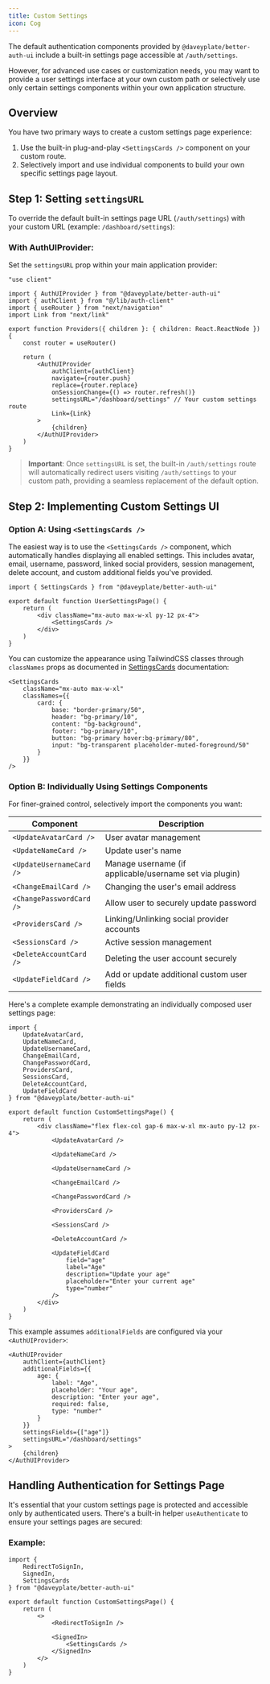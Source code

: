 ```yaml
---
title: Custom Settings
icon: Cog
---
```


The default authentication components provided by `@daveyplate/better-auth-ui` include a built-in settings page accessible at `/auth/settings`.

However, for advanced use cases or customization needs, you may want to provide a user settings interface at your own custom path or selectively use only certain settings components within your own application structure.

## Overview

You have two primary ways to create a custom settings page experience:

1. Use the built-in plug-and-play `<SettingsCards />` component on your custom route.
2. Selectively import and use individual components to build your own specific settings page layout.

## Step 1: Setting `settingsURL`

To override the default built-in settings page URL (`/auth/settings`) with your custom URL (example: `/dashboard/settings`):

### With AuthUIProvider:

Set the `settingsURL` prop within your main application provider:

```tsx title="app/providers.tsx"
"use client"

import { AuthUIProvider } from "@daveyplate/better-auth-ui"
import { authClient } from "@/lib/auth-client"
import { useRouter } from "next/navigation"
import Link from "next/link"

export function Providers({ children }: { children: React.ReactNode }) {
    const router = useRouter()

    return (
        <AuthUIProvider
            authClient={authClient}
            navigate={router.push}
            replace={router.replace}
            onSessionChange={() => router.refresh()}
            settingsURL="/dashboard/settings" // Your custom settings route
            Link={Link}
        >
            {children}
        </AuthUIProvider>
    )
}
```

> **Important**: Once `settingsURL` is set, the built-in `/auth/settings` route will automatically redirect users visiting `/auth/settings` to your custom path, providing a seamless replacement of the default option.

## Step 2: Implementing Custom Settings UI

### Option A: Using `<SettingsCards />`

The easiest way is to use the `<SettingsCards />` component, which automatically handles displaying all enabled settings. This includes avatar, email, username, password, linked social providers, session management, delete account, and custom additional fields you've provided.

```tsx title="app/dashboard/settings/page.tsx"
import { SettingsCards } from "@daveyplate/better-auth-ui"

export default function UserSettingsPage() {
    return (
        <div className="mx-auto max-w-xl py-12 px-4">
            <SettingsCards />
        </div>
    )
}
```

You can customize the appearance using TailwindCSS classes through `classNames` props as documented in [SettingsCards](../components/settings-cards) documentation:

```tsx
<SettingsCards 
    className="mx-auto max-w-xl"
    classNames={{
        card: {
            base: "border-primary/50",
            header: "bg-primary/10",
            content: "bg-background",
            footer: "bg-primary/10",
            button: "bg-primary hover:bg-primary/80",
            input: "bg-transparent placeholder-muted-foreground/50"
        }
    }}
/>
```

### Option B: Individually Using Settings Components

For finer-grained control, selectively import the components you want:

| Component | Description |
|-----------|-------------|
| `<UpdateAvatarCard />` | User avatar management |
| `<UpdateNameCard />` | Update user's name |
| `<UpdateUsernameCard />` | Manage username (if applicable/username set via plugin) |
| `<ChangeEmailCard />` | Changing the user's email address |
| `<ChangePasswordCard />` | Allow user to securely update password |
| `<ProvidersCard />` | Linking/Unlinking social provider accounts |
| `<SessionsCard />` | Active session management |
| `<DeleteAccountCard />` | Deleting the user account securely |
| `<UpdateFieldCard />` | Add or update additional custom user fields |

Here's a complete example demonstrating an individually composed user settings page:

```tsx title="app/dashboard/settings/page.tsx"
import {
    UpdateAvatarCard,
    UpdateNameCard,
    UpdateUsernameCard,
    ChangeEmailCard,
    ChangePasswordCard,
    ProvidersCard,
    SessionsCard,
    DeleteAccountCard,
    UpdateFieldCard
} from "@daveyplate/better-auth-ui"

export default function CustomSettingsPage() {
    return (
        <div className="flex flex-col gap-6 max-w-xl mx-auto py-12 px-4">
            <UpdateAvatarCard />

            <UpdateNameCard />

            <UpdateUsernameCard />

            <ChangeEmailCard />

            <ChangePasswordCard />

            <ProvidersCard />

            <SessionsCard />

            <DeleteAccountCard />

            <UpdateFieldCard
                field="age"
                label="Age"
                description="Update your age"
                placeholder="Enter your current age"
                type="number"
            />
        </div>
    )
}
```

This example assumes `additionalFields` are configured via your `<AuthUIProvider>`:

```tsx title="app/providers.tsx"
<AuthUIProvider
    authClient={authClient}
    additionalFields={{
        age: {
            label: "Age",
            placeholder: "Your age",
            description: "Enter your age",
            required: false,
            type: "number"
        }
    }}
    settingsFields={["age"]}
    settingsURL="/dashboard/settings"
>
    {children}
</AuthUIProvider>
```

## Handling Authentication for Settings Page

It's essential that your custom settings page is protected and accessible only by authenticated users. There's a built-in helper `useAuthenticate` to ensure your settings pages are secured:

### Example:

```tsx title="app/dashboard/settings/page.tsx"
import {
    RedirectToSignIn,
    SignedIn,
    SettingsCards
} from "@daveyplate/better-auth-ui"

export default function CustomSettingsPage() {
    return (
        <>
            <RedirectToSignIn />
            
            <SignedIn>
                <SettingsCards />
            </SignedIn>
        </>
    )
}
```